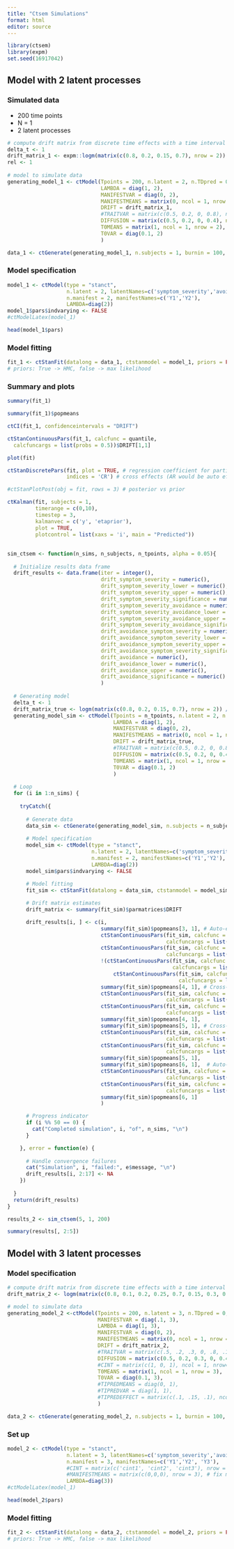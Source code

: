 ```yaml
---
title: "Ctsem Simulations"
format: html
editor: source
---
```


```r
library(ctsem)
library(expm)
set.seed(16917042)
```

## Model with 2 latent processes
### Simulated data

- 200 time points
- N = 1
- 2 latent processes


```r
# compute drift matrix from discrete time effects with a time interval of 1
delta_t <- 1
drift_matrix_1 <- expm::logm(matrix(c(0.8, 0.2, 0.15, 0.7), nrow = 2)) / delta_t
rel <- 1
 
# model to simulate data
generating_model_1 <- ctModel(Tpoints = 200, n.latent = 2, n.TDpred = 0, n.TIpred = 0, n.manifest = 2,
                              LAMBDA = diag(1, 2),
                              MANIFESTVAR = diag(0, 2),
                              MANIFESTMEANS = matrix(0, ncol = 1, nrow = 2),
                              DRIFT = drift_matrix_1,
                              #TRAITVAR = matrix(c(0.5, 0.2, 0, 0.8), nrow=2), # erst bei n > 1
                              DIFFUSION = matrix(c(0.5, 0.2, 0, 0.4), nrow = 2),
                              T0MEANS = matrix(1, ncol = 1, nrow = 2),
                              T0VAR = diag(0.1, 2)
                              )
```


```r
data_1 <- ctGenerate(generating_model_1, n.subjects = 1, burnin = 100, dtmean = 0.15, logdtsd = .1)
```


### Model specification

```r
model_1 <- ctModel(type = "stanct",
                   n.latent = 2, latentNames=c('symptom_severity','avoidance'),
                   n.manifest = 2, manifestNames=c('Y1','Y2'),
                   LAMBDA=diag(2))
model_1$pars$indvarying <- FALSE
#ctModelLatex(model_1)
```

```r
head(model_1$pars)
```

### Model fitting

```r
fit_1 <- ctStanFit(datalong = data_1, ctstanmodel = model_1, priors = FALSE, optimize = TRUE) 
# priors: True -> HMC, false -> max likelihood
```




### Summary and plots

```r
summary(fit_1)

summary(fit_1)$popmeans

ctCI(fit_1, confidenceintervals = "DRIFT")

ctStanContinuousPars(fit_1, calcfunc = quantile,
  calcfuncargs = list(probs = 0.5))$DRIFT[1,1]
```

```r
plot(fit)
```

```r
ctStanDiscretePars(fit, plot = TRUE, # regression coefficient for particular time intervals
                   indices = 'CR') # cross effects (AR would be auto effects)

#ctStanPlotPost(obj = fit, rows = 3) # posterior vs prior

ctKalman(fit, subjects = 1,
         timerange = c(0,10),
         timestep = 3,
         kalmanvec = c('y', 'etaprior'), 
         plot = TRUE, 
         plotcontrol = list(xaxs = 'i', main = "Predicted"))
```
## 

```r
sim_ctsem <- function(n_sims, n_subjects, n_tpoints, alpha = 0.05){
  
  # Initialize results data frame
  drift_results <- data.frame(iter = integer(),
                              drift_symptom_severity = numeric(),
                              drift_symptom_severity_lower = numeric(),
                              drift_symptom_severity_upper = numeric(),
                              drift_symptom_severity_significance = numeric(),
                              drift_symptom_severity_avoidance = numeric(),
                              drift_symptom_severity_avoidance_lower = numeric(),
                              drift_symptom_severity_avoidance_upper = numeric(),
                              drift_symptom_severity_avoidance_significance = numeric(),
                              drift_avoidance_symptom_severity = numeric(),
                              drift_avoidance_symptom_severity_lower = numeric(),
                              drift_avoidance_symptom_severity_upper = numeric(),
                              drift_avoidance_symptom_severity_significance = numeric(),
                              drift_avoidance = numeric(),
                              drift_avoidance_lower = numeric(),
                              drift_avoidance_upper = numeric(),
                              drift_avoidance_significance = numeric()
                              )
  
  # Generating model
  delta_t <- 1
  drift_matrix_true <- logm(matrix(c(0.8, 0.2, 0.15, 0.7), nrow = 2)) / delta_t
  generating_model_sim <- ctModel(Tpoints = n_tpoints, n.latent = 2, n.TDpred = 0, n.TIpred = 0, n.manifest = 2,
                                  LAMBDA = diag(1, 2),
                                  MANIFESTVAR = diag(0, 2),
                                  MANIFESTMEANS = matrix(0, ncol = 1, nrow = 2),
                                  DRIFT = drift_matrix_true,
                                  #TRAITVAR = matrix(c(0.5, 0.2, 0, 0.8), nrow=2), # erst bei n > 1
                                  DIFFUSION = matrix(c(0.5, 0.2, 0, 0.4), nrow = 2),
                                  T0MEANS = matrix(1, ncol = 1, nrow = 2),
                                  T0VAR = diag(0.1, 2)
                                  )
  
  # Loop 
  for (i in 1:n_sims) {
    
    tryCatch({
    
      # Generate data
      data_sim <- ctGenerate(generating_model_sim, n.subjects = n_subjects, burnin = 100, dtmean = 0.15, logdtsd = .1)
      
      # Model specification
      model_sim <- ctModel(type = "stanct",
                           n.latent = 2, latentNames=c('symptom_severity','avoidance'),
                           n.manifest = 2, manifestNames=c('Y1','Y2'),
                           LAMBDA=diag(2))
      model_sim$pars$indvarying <- FALSE
    
      # Model fitting
      fit_sim <- ctStanFit(datalong = data_sim, ctstanmodel = model_sim, priors = FALSE, optimize = TRUE) 

      # Drift matrix estimates
      drift_matrix <- summary(fit_sim)$parmatrices$DRIFT

      drift_results[i, ] <- c(i,
                              summary(fit_sim)$popmeans[3, 1], # Auto-effect of symptom severity
                              ctStanContinuousPars(fit_sim, calcfunc = quantile, 
                                                   calcfuncargs = list(probs = alpha/2))$DRIFT[1,1],
                              ctStanContinuousPars(fit_sim, calcfunc = quantile, 
                                                   calcfuncargs = list(probs = 1 - alpha/2))$DRIFT[1,1],
                              !(ctStanContinuousPars(fit_sim, calcfunc = quantile, 
                                                     calcfuncargs = list(probs = 0.025))$DRIFT[1,1] <= 0 &
                                  ctStanContinuousPars(fit_sim, calcfunc = quantile, 
                                                       calcfuncargs = list(probs = 0.975))$DRIFT[1,1] >= 0),
                              summary(fit_sim)$popmeans[4, 1], # Cross-effect from symptom severity to avoidance
                              ctStanContinuousPars(fit_sim, calcfunc = quantile, 
                                                   calcfuncargs = list(probs = alpha/2))$DRIFT[1,2],
                              ctStanContinuousPars(fit_sim, calcfunc = quantile, 
                                                   calcfuncargs = list(probs = 1 - alpha/2))$DRIFT[1,2],
                              summary(fit_sim)$popmeans[4, 1],
                              summary(fit_sim)$popmeans[5, 1], # Cross-effect from avoidance to symptom severity
                              ctStanContinuousPars(fit_sim, calcfunc = quantile, 
                                                   calcfuncargs = list(probs = alpha/2))$DRIFT[2,1],
                              ctStanContinuousPars(fit_sim, calcfunc = quantile, 
                                                   calcfuncargs = list(probs = 1 - alpha/2))$DRIFT[2,1],
                              summary(fit_sim)$popmeans[5, 1],
                              summary(fit_sim)$popmeans[6, 1],  # Auto-effect of avoidance
                              ctStanContinuousPars(fit_sim, calcfunc = quantile, 
                                                   calcfuncargs = list(probs = alpha/2))$DRIFT[2,2],
                              ctStanContinuousPars(fit_sim, calcfunc = quantile, 
                                                   calcfuncargs = list(probs = 1 - alpha/2))$DRIFT[2,2],
                              summary(fit_sim)$popmeans[6, 1]
                              )

      # Progress indicator
      if (i %% 50 == 0) {
        cat("Completed simulation", i, "of", n_sims, "\n")
      }

    }, error = function(e) {
      
      # Handle convergence failures
      cat("Simulation", i, "failed:", e$message, "\n")
      drift_results[i, 2:17] <- NA
    })
    
  }
  return(drift_results)
}

results_2 <- sim_ctsem(5, 1, 200)

summary(results[, 2:5])

```






## Model with 3 latent processes
### Model specification

```r
# compute drift matrix from discrete time effects with a time interval of 1
drift_matrix_2 <- logm(matrix(c(0.8, 0.1, 0.2, 0.25, 0.7, 0.15, 0.3, 0.25, 0.85), nrow = 3)) / delta_t

# model to simulate data
generating_model_2 <-ctModel(Tpoints = 200, n.latent = 3, n.TDpred = 0, n.TIpred = 0, n.manifest = 3,
                             MANIFESTVAR = diag(.1, 3),
                             LAMBDA = diag(1, 3),
                             MANIFESTVAR = diag(0, 2),
                             MANIFESTMEANS = matrix(0, ncol = 1, nrow = 2),
                             DRIFT = drift_matrix_2,
                             #TRAITVAR = matrix(c(.5, .2, .3, 0, .8, .1, 0, 0, .7), nrow=3),
                             DIFFUSION = matrix(c(0.5, 0.2, 0.3, 0, 0.4, 0.2, 0, 0, 0.5), nrow = 3),
                             #CINT = matrix(c(1, 0, 1), ncol = 1, nrow=3),
                             T0MEANS = matrix(1, ncol = 1, nrow = 3),
                             T0VAR = diag(0.1, 3),
                             #TIPREDMEANS = diag(0, 1),
                             #TIPREDVAR = diag(1, 1),
                             #TIPREDEFFECT = matrix(c(.1, .15, .1), ncol = 1, nrow=3)
                             )
```

```r
data_2 <- ctGenerate(generating_model_2, n.subjects = 1, burnin = 100, dtmean = .3, logdtsd = .1)
```

### Set up

```r
model_2 <- ctModel(type = "stanct",
                   n.latent = 3, latentNames=c('symptom_severity','avoidance', 'self_compassion'),
                   n.manifest = 3, manifestNames=c('Y1','Y2', 'Y3'),
                   #CINT = matrix(c('cint1', 'cint2', 'cint3'), nrow = 3, ncol = 1), #free cont intercept
                   #MANIFESTMEANS = matrix(c(0,0,0), nrow = 3), # fix manifest means to 0
                   LAMBDA=diag(3))
#ctModelLatex(model_1)
```

```r
head(model_2$pars)
```

### Model fitting

```r
fit_2 <- ctStanFit(datalong = data_2, ctstanmodel = model_2, priors = FALSE, optimize = TRUE) 
# priors: True -> HMC, false -> max likelihood
```

